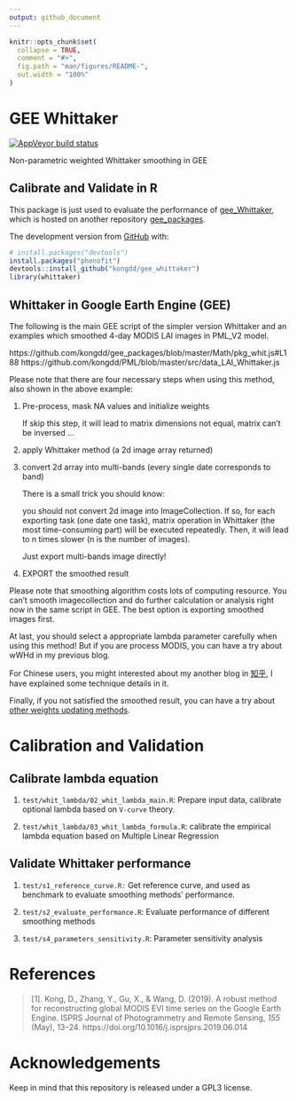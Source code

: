 ```yaml
---
output: github_document
---
```


<!-- README.md is generated from README.Rmd. Please edit that file -->

```r
knitr::opts_chunk$set(
  collapse = TRUE,
  comment = "#>",
  fig.path = "man/figures/README-",
  out.width = "100%"
)
```
# GEE Whittaker

<!-- badges: start -->
[![AppVeyor build status](https://ci.appveyor.com/api/projects/status/github/kongdd/gee_whittaker?branch=master&svg=true)](https://ci.appveyor.com/project/kongdd/gee_whittaker)
<!-- badges: end -->

Non-parametric weighted Whittaker smoothing in GEE

## Calibrate and Validate in R

This package is just used to evaluate the performance of [gee_Whittaker](https://github.com/kongdd/gee_packages/blob/master/Math/pkg_whit.js), which is hosted on another repository [gee_packages](https://github.com/kongdd/gee_packages).

The development version from [GitHub](https://github.com/) with:
``` r
# install.packages("devtools")
install.packages("phenofit")
devtools::install_github("kongdd/gee_whittaker")
library(whittaker)
```

## Whittaker in Google Earth Engine (GEE)

The following is the main GEE script of the simpler version Whittaker and an examples which smoothed 4-day MODIS LAI images in PML_V2 model.

https://github.com/kongdd/gee_packages/blob/master/Math/pkg_whit.js#L188
https://github.com/kongdd/PML/blob/master/src/data_LAI_Whittaker.js

Please note that there are four necessary steps when using this method, also shown in the above example:

1.  Pre-process, mask NA values and initialize weights

    If skip this step, it will lead to matrix dimensions not equal, matrix can't be inversed ...

2.  apply Whittaker method (a 2d image array returned)

3.  convert 2d array into multi-bands (every single date corresponds to band)

    There is a small trick you should know: 

    you should not convert 2d image into ImageCollection. If so, for each exporting task (one date one task), matrix operation in Whittaker (the most time-consuming part) will be executed repeatedly. Then, it will lead to n times slower (n is the number of images). 

    Just export multi-bands image directly!

4.  EXPORT the smoothed result

Please note that smoothing algorithm costs lots of computing resource. You can't smooth imagecollection and do further calculation or analysis right now in the same script in GEE. The best option is exporting smoothed images first.

At last, you should select a appropriate lambda parameter carefully when using this method! But if you are process MODIS, you can have a try about wWHd in my previous blog.

For Chinese users, you might interested about my another blog in [知乎](https://zhuanlan.zhihu.com/p/76278313), I have explained some technique details in it.

Finally, if you not satisfied the smoothed result, you can have a try about [other weights updating methods](https://github.com/kongdd/phenofit/blob/master/R/wFUN.R). 


# Calibration and Validation

## Calibrate lambda equation

 1. `test/whit_lambda/02_whit_lambda_main.R`:
    Prepare input data, calibrate optional lambda based on `V-curve` theory.

 2. `test/whit_lambda/03_whit_lambda_formula.R`:
    calibrate the empirical lambda equation based on Multiple Linear Regression

## Validate Whittaker performance

 1. `test/s1_reference_curve.R:` Get reference curve, and used as benchmark to evaluate smoothing methods' performance.

 2. `test/s2_evaluate_performance.R`: Evaluate performance of different smoothing methods

 3. `test/s4_parameters_sensitivity.R`: Parameter sensitivity analysis


# **References**

> [1]. Kong, D., Zhang, Y., Gu, X., & Wang, D. (2019). A robust method for reconstructing global MODIS EVI time series on the Google Earth Engine. ISPRS Journal of Photogrammetry and Remote Sensing, *155* (May), 13–24. https://doi.org/10.1016/j.isprsjprs.2019.06.014

# Acknowledgements

Keep in mind that this repository is released under a GPL3 license.
